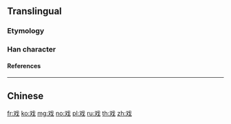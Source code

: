 {{character info/new}}
{{also|戲}}
==Translingual==
{{Han simplified forms|戲|戯|戏}}

===Etymology===
{{Han simp|戲|f=䖒|t=又}}

===Han character===
{{Han char|rn=62|rad=戈|as=02|sn=6|four=7345|canj=EI|ids=⿰又戈}}

====References====
{{Han ref|kx=0411.091|hdz=21400.030|uh=620F|ud=25103}}

----

==Chinese==
{{zh-see|戲}}

[[fr:戏]]
[[ko:戏]]
[[mg:戏]]
[[no:戏]]
[[pl:戏]]
[[ru:戏]]
[[th:戏]]
[[zh:戏]]